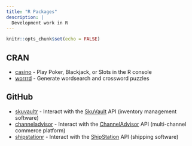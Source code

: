 ```yaml
---
title: "R Packages"
description: |
  Development work in R
---
```


```r
knitr::opts_chunk$set(echo = FALSE)
```

## CRAN

* [casino](https://github.com/anthonypileggi/casino) - Play Poker, Blackjack, or Slots in the R console
* [worrrd](https://github.com/anthonypileggi/worrrd) - Generate wordsearch and crossword puzzles

## GitHub

* [skuvaultr](https://github.com/anthonypileggi/skuvaultr) - Interact with the [SkuVault](https://www.skuvault.com/) API (inventory management software)
* [channeladvisor](https://github.com/anthonypileggi/channeladvisor) - Interact with the [ChannelAdvisor](https://www.channeladvisor.com/) API (multi-channel commerce platform)
* [shipstationr](https://github.com/anthonypileggi/shipstationr) - Interact with the [ShipStation](https://www.shipstation.com/) API (shipping software)